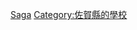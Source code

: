 {{日本行政區劃分類導航|的大學}}
{{Commonscat|Universities and colleges in Saga prefecture}}

[[Category:日本各都道府縣的大學|Saga]]
[[Category:佐賀縣的學校|Category:佐賀縣的學校]]